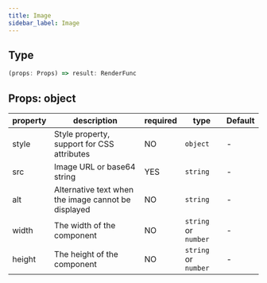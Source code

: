 ```yaml
---
title: Image
sidebar_label: Image
---
```


## Type

```ts
(props: Props) => result: RenderFunc
```

## Props: object

| property | description                                         | required | type                 | Default |
| -------- | --------------------------------------------------- | -------- | -------------------- | ------- |
| style    | Style property, support for CSS attributes          | NO       | `object`             | -       |
| src      | Image URL or base64 string                          | YES      | `string`             | -       |
| alt      | Alternative text when the image cannot be displayed | NO       | `string`             | -       |
| width    | The width of the component                          | NO       | `string` or `number` | -       |
| height   | The height of the component                         | NO       | `string` or `number` | -       |
